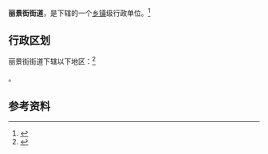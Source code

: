 {{中国乡级行政区|64/01/04/011/000}}

'''丽景街街道'''，是{{PRC admin/fullname|64/01/04/011/000|3}}下辖的一个[[乡镇|乡镇]]级行政单位。<ref>{{PRC admin/ref sgc|{{PRC admin/parent|64/01/04/011/000}}}}</ref>

== 行政区划 ==

丽景街街道下辖以下地区：<ref>{{PRC admin/ref sgc|64/01/04/011/000}}</ref>

{{PRC admin/children|64/01/04/011/000}}。

== 参考资料 ==

{{reflist}}

{{行政区划小作品}}
{{PRC admin/navcat|64/01/04/011/000}}
